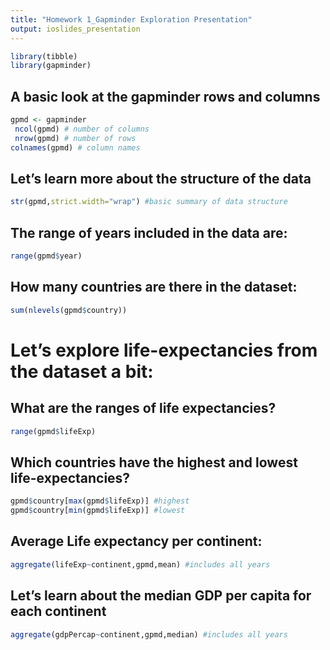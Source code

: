 ```yaml
---
title: "Homework 1_Gapminder Exploration Presentation"
output: ioslides_presentation
---
```


```r
library(tibble) 
library(gapminder)
```
## A basic look at the gapminder rows and columns {.smaller}
```r
gpmd <- gapminder
 ncol(gpmd) # number of columns 
 nrow(gpmd) # number of rows 
colnames(gpmd) # column names 
```
## Let's learn more about the structure of the data {.smaller}
```r
str(gpmd,strict.width="wrap") #basic summary of data structure
```
## The range of years included in the data are:
```r
range(gpmd$year) 
```
## How many countries are there in the dataset:
```r
sum(nlevels(gpmd$country))
```
# Let's explore life-expectancies from the dataset a bit:

## What are the ranges of life expectancies?
```r
range(gpmd$lifeExp)
```
## Which countries have the highest and lowest life-expectancies?
```r
gpmd$country[max(gpmd$lifeExp)] #highest
gpmd$country[min(gpmd$lifeExp)] #lowest
```

## Average Life expectancy per continent:
```r
aggregate(lifeExp~continent,gpmd,mean) #includes all years
```
## Let's learn about the median GDP per capita for each continent
```r
aggregate(gdpPercap~continent,gpmd,median) #includes all years
```

